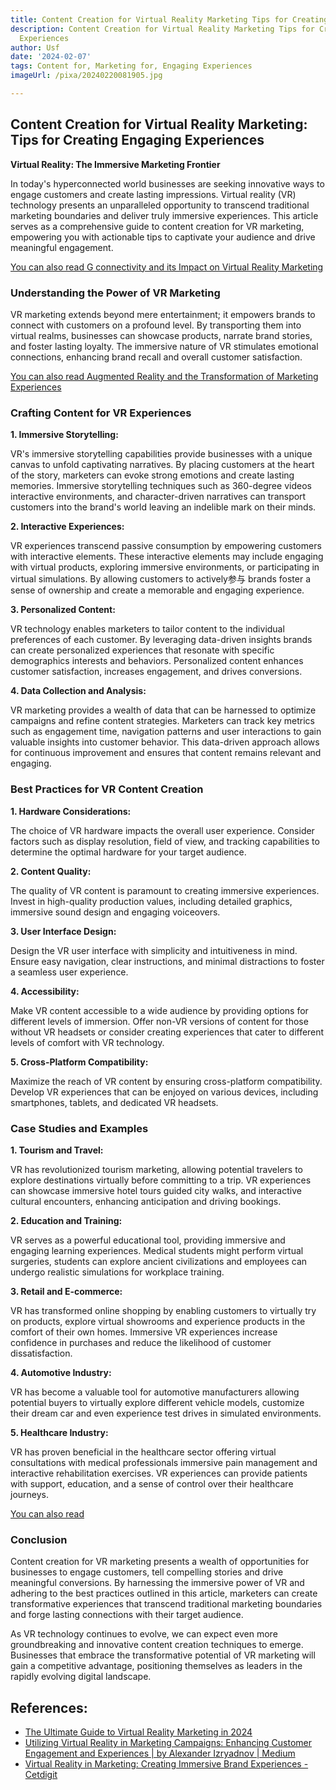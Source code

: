 ```yaml
---
title: Content Creation for Virtual Reality Marketing Tips for Creating Engaging Experiences
description: Content Creation for Virtual Reality Marketing Tips for Creating Engaging
  Experiences
author: Usf
date: '2024-02-07'
tags: Content for, Marketing for, Engaging Experiences
imageUrl: /pixa/20240220081905.jpg

---
```

## Content Creation for  Virtual  Reality Marketing: Tips for Creating Engaging Experiences

**Virtual Reality: The  Immersive Marketing Frontier**

In today's hyperconnected world businesses are seeking  innovative ways to engage  customers and create lasting impressions. Virtual reality (VR) technology presents  an unparalleled opportunity to transcend traditional marketing boundaries and deliver truly immersive experiences. This article serves  as a comprehensive guide  to content creation for VR marketing,  empowering you with actionable tips to captivate your audience and drive meaningful engagement.

[You  can also read G connectivity and its  Impact on Virtual Reality Marketing](G%20connectivity%20and%20its%20Impact%20on%20Virtual%20Reality%20Marketing)


### Understanding the Power of VR Marketing

VR  marketing extends beyond mere entertainment; it empowers brands to connect with customers on a profound level. By transporting them into virtual realms, businesses can  showcase products,  narrate brand stories, and foster lasting  loyalty. The immersive nature of VR stimulates emotional connections,  enhancing brand recall and overall  customer satisfaction.

[You can also read Augmented Reality and the Transformation of Marketing Experiences](Augmented%20Reality%20and%20the%20Transformation%20of%20Marketing%20Experiences)


### Crafting  Content for VR Experiences

**1. Immersive  Storytelling:**

VR's immersive storytelling  capabilities provide businesses with  a unique canvas to unfold captivating narratives. By placing  customers  at the  heart of the  story, marketers can evoke strong emotions and create lasting memories. Immersive storytelling techniques such as 360-degree videos interactive  environments, and character-driven  narratives can transport customers into the brand's world leaving an indelible mark  on  their minds.

**2. Interactive Experiences:**

VR experiences transcend  passive consumption by  empowering customers with interactive  elements. These interactive elements may include engaging with virtual products, exploring immersive environments, or participating in virtual simulations. By allowing customers to actively参与 brands foster a sense of ownership and create a  memorable and engaging  experience.

**3. Personalized Content:**

VR technology enables marketers to tailor content to  the individual preferences of  each customer. By leveraging data-driven insights brands can create  personalized experiences  that resonate with specific demographics  interests and behaviors. Personalized content enhances customer satisfaction, increases engagement, and drives conversions.

**4. Data Collection and Analysis:**

VR  marketing provides a wealth of data that can be harnessed  to optimize campaigns and  refine content strategies. Marketers can track key metrics such as engagement time, navigation patterns and user interactions to gain valuable insights into customer behavior.  This data-driven approach allows for continuous improvement and ensures that content remains relevant and engaging.

### Best Practices for VR Content  Creation

**1. Hardware Considerations:**

The choice of VR hardware impacts the overall user experience. Consider factors such as display resolution, field of view, and tracking capabilities to determine the optimal hardware for your target audience.

**2. Content Quality:**

The  quality of VR content is paramount to creating immersive  experiences. Invest  in high-quality production values, including detailed  graphics,  immersive sound design and engaging voiceovers.

**3. User Interface Design:**

Design the VR user interface with simplicity and intuitiveness in mind. Ensure easy navigation, clear instructions, and minimal distractions to foster a seamless user experience.

**4. Accessibility:**

Make VR content accessible to a wide audience by providing  options for different levels of immersion. Offer  non-VR versions of content  for those without VR headsets or consider creating experiences that  cater to different levels of  comfort with VR technology.

**5. Cross-Platform Compatibility:**

Maximize  the reach of VR content by ensuring cross-platform compatibility. Develop VR  experiences that can be enjoyed on various devices, including smartphones, tablets, and dedicated VR headsets.

### Case Studies and Examples

**1. Tourism and Travel:**

VR has revolutionized tourism marketing, allowing potential travelers to explore destinations virtually before committing to a trip. VR experiences can showcase immersive hotel tours guided city  walks, and  interactive  cultural encounters, enhancing anticipation and driving bookings.

**2. Education  and Training:**

VR serves as a powerful educational tool, providing immersive and engaging learning  experiences.  Medical students might perform virtual surgeries, students can explore ancient civilizations and employees can undergo realistic simulations for workplace training.

**3. Retail and E-commerce:**

VR has transformed online shopping by enabling customers to virtually try on products, explore virtual showrooms  and experience products in the comfort of their own  homes.  Immersive VR experiences  increase confidence in purchases and reduce the likelihood  of customer dissatisfaction.

**4. Automotive Industry:**

VR has become a valuable tool for automotive manufacturers allowing potential buyers to virtually explore different vehicle models, customize their dream car and even experience test drives in  simulated environments.

**5. Healthcare Industry:**

VR has proven beneficial in the healthcare  sector offering  virtual consultations  with medical professionals immersive pain management and interactive rehabilitation exercises. VR experiences can provide patients with support, education, and a sense of control  over their healthcare journeys.

[You can also read ]()


### Conclusion

Content creation for VR  marketing presents  a  wealth of opportunities for businesses to engage customers, tell compelling stories and drive  meaningful conversions. By harnessing the  immersive power of  VR and adhering to the best practices outlined in this article, marketers can create transformative experiences that transcend traditional marketing  boundaries and forge lasting connections with their target audience.

As VR  technology continues to evolve, we can expect even more groundbreaking and innovative content creation techniques to  emerge. Businesses that embrace the transformative potential of VR marketing will gain a competitive advantage, positioning themselves as leaders in the rapidly evolving digital landscape.

## References:
- [The Ultimate Guide to Virtual Reality Marketing in 2024](https://influencermarketinghub.com/virtual-reality-marketing/)
- [Utilizing Virtual Reality in Marketing Campaigns: Enhancing Customer Engagement and Experiences | by Alexander Izryadnov | Medium](https://medium.com/@alexanderizryadnov/utilizing-virtual-reality-in-marketing-campaigns-enhancing-customer-engagement-and-experiences-ec13f2c90506)
- [Virtual Reality in Marketing: Creating Immersive Brand Experiences - Cetdigit](https://www.cetdigit.com/blog/virtual-reality-in-marketing-creating-immersive-brand-experiences)
